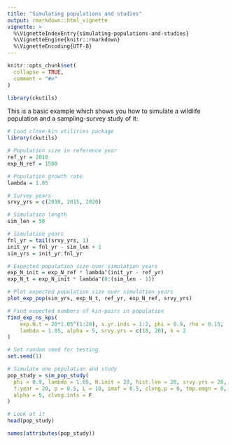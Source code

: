 ```yaml
---
title: "Simulating populations and studies"
output: rmarkdown::html_vignette
vignette: >
  %\VignetteIndexEntry{simulating-populations-and-studies}
  %\VignetteEngine{knitr::rmarkdown}
  %\VignetteEncoding{UTF-8}
---
```


```r
knitr::opts_chunk$set(
  collapse = TRUE,
  comment = "#>"
)
```

```r
library(ckutils)
```

This is a basic example which shows you how to simulate a wildlife population and a sampling-survey study of it:

```r
# Load close-kin utilities package
library(ckutils)

# Population size in reference year
ref_yr = 2010
exp_N_ref = 1500

# Population growth rate
lambda = 1.05

# Survey years
srvy_yrs = c(2010, 2015, 2020)

# Simulation length
sim_len = 50

# Simulation years
fnl_yr = tail(srvy_yrs, 1)
init_yr = fnl_yr - sim_len + 1
sim_yrs = init_yr:fnl_yr

# Expected population size over simulation years
exp_N_init = exp_N_ref * lambda^(init_yr - ref_yr)
exp_N_t = exp_N_init * lambda^(0:(sim_len - 1))

# Plot expected population size over simulation years
plot_exp_pop(sim_yrs, exp_N_t, ref_yr, exp_N_ref, srvy_yrs)
```
```r
# Find expected numbers of kin-pairs in population
find_exp_ns_kps(
    exp.N.t = 20*1.05^(1:20), s.yr.inds = 1:2, phi = 0.9, rho = 0.15, 
    lambda = 1.05, alpha = 5, srvy.yrs = c(18, 20), k = 2
)
```
```r
# Set random seed for testing
set.seed(1)

# Simulate one population and study
pop_study = sim_pop_study(
  phi = 0.9, lambda = 1.05, N.init = 20, hist.len = 20, srvy.yrs = 20, k = 1,
  f.year = 20, p = 0.5, L = 10, imaf = 0.5, clvng.p = 0, tmp.emgn = 0,
  alpha = 5, clvng.ints = F
)

# Look at it
head(pop_study)
```
```r
names(attributes(pop_study))
```
